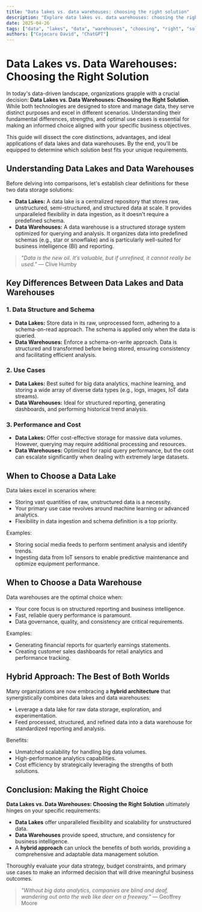 ```yaml
---
title: "Data lakes vs. data warehouses: choosing the right solution"
description: "Explore data lakes vs. data warehouses: choosing the right solution in this detailed guide, offering insights, strategies, and practical tips to enhance your understanding and application of the topic."
date: 2025-04-26
tags: ["data", "lakes", "data", "warehouses", "choosing", "right", "solution"]
authors: ["Cojocaru David", "ChatGPT"]
---
```


# Data Lakes vs. Data Warehouses: Choosing the Right Solution

In today's data-driven landscape, organizations grapple with a crucial decision: **Data Lakes vs. Data Warehouses: Choosing the Right Solution**. While both technologies are designed to store and manage data, they serve distinct purposes and excel in different scenarios. Understanding their fundamental differences, strengths, and optimal use cases is essential for making an informed choice aligned with your specific business objectives.

This guide will dissect the core distinctions, advantages, and ideal applications of data lakes and data warehouses. By the end, you'll be equipped to determine which solution best fits your unique requirements.

## Understanding Data Lakes and Data Warehouses

Before delving into comparisons, let's establish clear definitions for these two data storage solutions:

*   **Data Lakes:** A data lake is a centralized repository that stores raw, unstructured, semi-structured, and structured data at scale. It provides unparalleled flexibility in data ingestion, as it doesn't require a predefined schema.
*   **Data Warehouses:** A data warehouse is a structured storage system optimized for querying and analysis. It organizes data into predefined schemas (e.g., star or snowflake) and is particularly well-suited for business intelligence (BI) and reporting.

> *"Data is the new oil. It’s valuable, but if unrefined, it cannot really be used."* — Clive Humby

## Key Differences Between Data Lakes and Data Warehouses

### 1. Data Structure and Schema

*   **Data Lakes:** Store data in its raw, unprocessed form, adhering to a schema-on-read approach. The schema is applied only when the data is queried.
*   **Data Warehouses:** Enforce a schema-on-write approach. Data is structured and transformed before being stored, ensuring consistency and facilitating efficient analysis.

### 2. Use Cases

*   **Data Lakes:** Best suited for big data analytics, machine learning, and storing a wide array of diverse data types (e.g., logs, images, IoT data streams).
*   **Data Warehouses:** Ideal for structured reporting, generating dashboards, and performing historical trend analysis.

### 3. Performance and Cost

*   **Data Lakes:** Offer cost-effective storage for massive data volumes. However, querying may require additional processing and resources.
*   **Data Warehouses:** Optimized for rapid query performance, but the cost can escalate significantly when dealing with extremely large datasets.

## When to Choose a Data Lake

Data lakes excel in scenarios where:

*   Storing vast quantities of raw, unstructured data is a necessity.
*   Your primary use case revolves around machine learning or advanced analytics.
*   Flexibility in data ingestion and schema definition is a top priority.

Examples:

*   Storing social media feeds to perform sentiment analysis and identify trends.
*   Ingesting data from IoT sensors to enable predictive maintenance and optimize equipment performance.

## When to Choose a Data Warehouse

Data warehouses are the optimal choice when:

*   Your core focus is on structured reporting and business intelligence.
*   Fast, reliable query performance is paramount.
*   Data governance, quality, and consistency are critical requirements.

Examples:

*   Generating financial reports for quarterly earnings statements.
*   Creating customer sales dashboards for retail analytics and performance tracking.

## Hybrid Approach: The Best of Both Worlds

Many organizations are now embracing a **hybrid architecture** that synergistically combines data lakes and data warehouses:

*   Leverage a data lake for raw data storage, exploration, and experimentation.
*   Feed processed, structured, and refined data into a data warehouse for standardized reporting and analysis.

Benefits:

*   Unmatched scalability for handling big data volumes.
*   High-performance analytics capabilities.
*   Cost efficiency by strategically leveraging the strengths of both solutions.

## Conclusion: Making the Right Choice

**Data Lakes vs. Data Warehouses: Choosing the Right Solution** ultimately hinges on your specific requirements:

*   **Data Lakes** offer unparalleled flexibility and scalability for unstructured data.
*   **Data Warehouses** provide speed, structure, and consistency for business intelligence.
*   A **hybrid approach** can unlock the benefits of both worlds, providing a comprehensive and adaptable data management solution.

Thoroughly evaluate your data strategy, budget constraints, and primary use cases to make an informed decision that will drive meaningful business outcomes.

> *"Without big data analytics, companies are blind and deaf, wandering out onto the web like deer on a freeway."* — Geoffrey Moore
